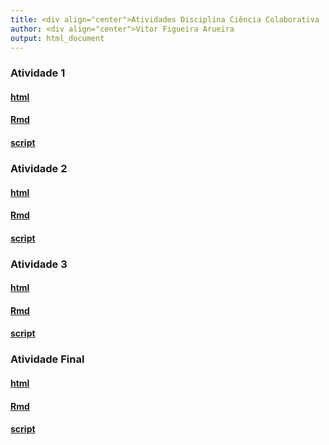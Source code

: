 ```yaml
---
title: <div align="center">Atividades Disciplina Ciência Colaborativa
author: <div align="center">Vitor Figueira Arueira
output: html_document
---
```


### Atividade 1

#### [html](https://github.com/vitorfigaru/Cienc-colab/blob/main/Atividade-1.html) 

#### [Rmd](https://github.com/vitorfigaru/Cienc-colab/blob/main/Atividade%201.Rmd)

#### [script](https://github.com/vitorfigaru/Cienc-colab/blob/main/atv1.R)

### Atividade 2

#### [html](https://github.com/vitorfigaru/Cienc-colab/blob/main/Atividade-2.html) 

#### [Rmd](https://github.com/vitorfigaru/Cienc-colab/blob/main/Atividade%202.Rmd)

#### [script](https://github.com/vitorfigaru/Cienc-colab/blob/main/atv2.R)

### Atividade 3

#### [html](https://github.com/vitorfigaru/Cienc-colab/blob/main/Atividade-3.html) 

#### [Rmd](https://github.com/vitorfigaru/Cienc-colab/blob/main/Atividade%203.Rmd)

#### [script](https://github.com/vitorfigaru/Cienc-colab/blob/main/atv3.R)

### Atividade Final

#### [html](https://github.com/vitorfigaru/Cienc-colab/blob/main/Atividade-final.html) 

#### [Rmd](https://github.com/vitorfigaru/Cienc-colab/blob/main/Atividade%20final.Rmd)

#### [script](https://github.com/vitorfigaru/Cienc-colab/blob/main/atv.final.R)

